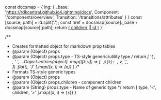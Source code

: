   const docsmap = {
    lng: {
      _base: 'https://rdkcentral.github.io/Lightning/docs',
      Component: '/components/overview',
      Transition: '/transitions/attributes'
    }
  }
  const [source, path] = id.split('.');
  const href = docsmap[source]._base + docsmap[source][path];
  return <a href={href} target="_blank">{ children || id }</a>
}

/** 
 * Creates formatted object for markdown prop tables
 * @param {Object} props
 * @param {Object} props.type - TS-style generic/utility type
*/
  return [
    '{',
    <br />,
    '  ',
    ...Object.entries(object)
      .map(([k,v]) => [<span>&nbsp;&nbsp;</span>,`${k}: `, v, ',', <br />])
      .flat(),
    '}'
  ].map((x, i) => <Item key={i}>{x}</Item>)
}
/**
 * Formats TS-style generic types
 * @param {Object} props
 * @param {Object} props.children - component children
 * @param {String} props.type - Name of generic type 
 */
  return [
    type,
    '<',
    children,
    '>'
  ].map((x, i) => <Item key={i}>{x}</Item>)
}